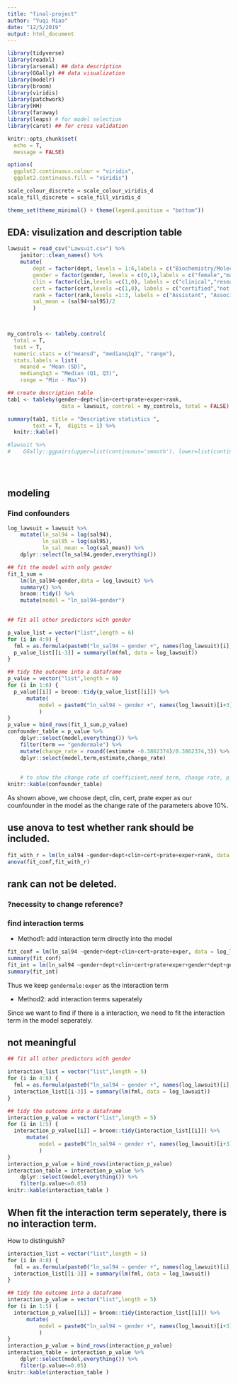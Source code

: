 ```yaml
---
title: "final-project"
author: "Yuqi Miao"
date: "12/5/2019"
output: html_document
---
```


```r
library(tidyverse)
library(readxl)
library(arsenal) ## data description
library(GGally) ## data visualization
library(modelr)
library(broom)
library(viridis)
library(patchwork)
library(HH)
library(faraway)
library(leaps) # for model selection
library(caret) ## for cross validation
```

```r
knitr::opts_chunk$set(
  echo = T,
  message = FALSE)

options(
  ggplot2.continuous.colour = "viridis",
  ggplot2.continuous.fill = "viridis")

scale_colour_discrete = scale_colour_viridis_d
scale_fill_discrete = scale_fill_viridis_d

theme_set(theme_minimal() + theme(legend.position = "bottom"))

```

## EDA: visulization and description table

```r

lawsuit = read_csv("Lawsuit.csv") %>% 
    janitor::clean_names() %>% 
    mutate(
        dept = factor(dept, levels = 1:6,labels = c("Biochemistry/Molecular Biology","Physiology ","Genetics", "Pediatrics", "Medicine","Surgery")),
        gender = factor(gender, levels = c(0,1),labels = c("female","male")),
        clin = factor(clin,levels =c(1,0), labels = c("clinical","research")),
        cert = factor(cert,levels =c(1,0), labels = c("certified","not certified")),
        rank = factor(rank,levels =1:3, labels = c("Assistant", "Associate", "Full professor")),
        sal_mean = (sal94+sal95)/2
        )
    


my_controls <- tableby.control(
  total = T,
  test = T,  
  numeric.stats = c("meansd", "medianq1q3", "range"),
  stats.labels = list(
    meansd = "Mean (SD)",
    medianq1q3 = "Median (Q1, Q3)",
    range = "Min - Max"))

## create description table
tab1 <- tableby(gender~dept+clin+cert+prate+exper+rank,
                 data = lawsuit, control = my_controls, total = FALSE)

summary(tab1, title = "Descriptive statistics ", 
        text = T,  digits = 1) %>% 
  knitr::kable()   

#lawsuit %>% 
#    GGally::ggpairs(upper=list(continuous='smooth'), lower=list(continuous='cor') )

    
   
```


## modeling

### Find confounders

```r
log_lawsuit = lawsuit %>% 
    mutate(ln_sal94 = log(sal94),
           ln_sal95 = log(sal95),
           ln_sal_mean = log(sal_mean)) %>% 
    dplyr::select(ln_sal94,gender,everything())

## fit the model with only gender
fit_1_sum = 
    lm(ln_sal94~gender,data = log_lawsuit) %>% 
    summary() %>%
    broom::tidy() %>% 
    mutate(model = "ln_sal94~gender")
    

## fit all other predictors with gender

p_value_list = vector("list",length = 6)
for (i in 4:9) {
  fml = as.formula(paste0("ln_sal94 ~ gender +", names(log_lawsuit)[i], collapse = ""))
  p_value_list[[i-3]] = summary(lm(fml, data = log_lawsuit))
}

## tidy the outcome into a dataframe    
p_value = vector("list",length = 6)
for (i in 1:6) {
  p_value[[i]] = broom::tidy(p_value_list[[i]]) %>% 
      mutate(
          model = paste0("ln_sal94 ~ gender +", names(log_lawsuit)[i+3], collapse = "") 
          )
}
p_value = bind_rows(fit_1_sum,p_value) 
confounder_table = p_value %>% 
    dplyr::select(model,everything()) %>% 
    filter(term == "gendermale") %>% 
    mutate(change_rate = round((estimate -0.3862374)/0.3862374,3)) %>% 
    dplyr::select(model,term,estimate,change_rate) 
    
    
    # to show the change rate of coefficient,need term, change rate, p_value
knitr::kable(confounder_table)   
```

As shown above, we choose dept, clin, cert, prate exper as our counfounder in the model as the change rate of the parameters above 10%.

## use anova to test whether rank should be included.

```r
fit_with_r = lm(ln_sal94 ~gender+dept+clin+cert+prate+exper+rank, data = log_lawsuit)
anova(fit_conf,fit_with_r)
```

## rank can not be deleted.

### ?necessity to change reference?

### find interaction terms

* Method1: add interaction term directly into the model
```r
fit_conf = lm(ln_sal94 ~gender+dept+clin+cert+prate+exper, data = log_lawsuit)
summary(fit_conf)
fit_int = lm(ln_sal94 ~gender+dept+clin+cert+prate+exper+gender*dept+gender*clin+gender*cert+gender*prate+gender*exper+gender*rank, data = log_lawsuit)
summary(fit_int)
```

Thus we keep `gendermale:exper` as the interaction term

* Method2: add interaction terms saperately

Since we want to find if there is a interaction, we need to fit the interaction term in the model seperately.

## not meaningful

```r
## fit all other predictors with gender

interaction_list = vector("list",length = 5)
for (i in 4:8) {
  fml = as.formula(paste0("ln_sal94 ~ gender +", names(log_lawsuit)[i],"+gender*",names(log_lawsuit)[i],collapse = ""))
  interaction_list[[i-3]] = summary(lm(fml, data = log_lawsuit))
}

## tidy the outcome into a dataframe    
interaction_p_value = vector("list",length = 5)
for (i in 1:5) {
  interaction_p_value[[i]] = broom::tidy(interaction_list[[i]]) %>% 
      mutate(
          model = paste0("ln_sal94 ~ gender +", names(log_lawsuit)[i+3], "+gender*",names(log_lawsuit)[i+3], collapse = "") 
          )
}
interaction_p_value = bind_rows(interaction_p_value) 
interaction_table = interaction_p_value %>% 
    dplyr::select(model,everything()) %>%
    filter(p.value<=0.05)
knitr::kable(interaction_table )  
```


## When fit the interaction term seperately, there is no interaction term.

How to distinguish?


```r
interaction_list = vector("list",length = 5)
for (i in 4:8) {
  fml = as.formula(paste0("ln_sal94 ~ gender +", names(log_lawsuit)[i],"+gender*",names(log_lawsuit)[i],collapse = ""))
  interaction_list[[i-3]] = summary(lm(fml, data = log_lawsuit))
}

## tidy the outcome into a dataframe    
interaction_p_value = vector("list",length = 5)
for (i in 1:5) {
  interaction_p_value[[i]] = broom::tidy(interaction_list[[i]]) %>% 
      mutate(
          model = paste0("ln_sal94 ~ gender +", names(log_lawsuit)[i+3], "+gender*",names(log_lawsuit)[i+3], collapse = "") 
          )
}
interaction_p_value = bind_rows(interaction_p_value) 
interaction_table = interaction_p_value %>% 
    dplyr::select(model,everything()) %>%
    filter(p.value<=0.05)
knitr::kable(interaction_table )  
```










